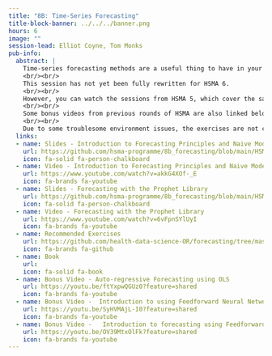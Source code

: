 ```yaml
---
title: "8B: Time-Series Forecasting"
title-block-banner: ../../../banner.png
hours: 6
image: ""
session-lead: Elliot Coyne, Tom Monks
pub-info:
  abstract: |
    Time-series forecasting methods are a useful thing to have in your analyst toolbox. In this session, we cover how to prepare data for forecasting, how to train simple models, how to assess your forecasts, and how to use the modern forecasting library Prophet. We also discuss when time series forecasting methods are a good fit for your problems, and when you should consider turning to other approaches.
    <br/><br/>
    This session has not yet been fully rewritten for HSMA 6.
    <br/><br/>
    However, you can watch the sessions from HSMA 5, which cover the same material.
    <br/><br/>
    Some bonus videos from previous rounds of HSMA are also linked below.
    <br/><br/>
    Due to some troublesome environment issues, the exercises are not currently completely functional. We would instead recommend Tom Monk's excellent exercises, on which the HMSA 5 exercises were originally based. Tom's exercises have been updated to work in 2024 and are used on the Exeter Health Data Science MSc.
  links:
  - name: Slides - Introduction to Forecasting Principles and Naive Models
    url: https://github.com/hsma-programme/8b_forecasting/blob/main/HSMA%205%20Slides%20-%20Part%201%20-%20Intro%20to%20Forecasting.pdf
    icon: fa-solid fa-person-chalkboard
  - name: Video - Introduction to Forecasting Principles and Naive Models
    url: https://www.youtube.com/watch?v=akkG4XOf-_E
    icon: fa-brands fa-youtube
  - name: Slides - Forecasting with the Prophet Library
    url: https://github.com/hsma-programme/8b_forecasting/blob/main/HSMA%205%20Slides%20-%20Part%202%20-%20Forecasting%20with%20Prophet.pdf
    icon: fa-solid fa-person-chalkboard
  - name: Video - Forecasting with the Prophet Library
    url: https://www.youtube.com/watch?v=6vFpnSYlUyI
    icon: fa-brands fa-youtube
  - name: Recommended Exercises
    url: https://github.com/health-data-science-OR/forecasting/tree/master
    icon: fa-brands fa-github
  - name: Book
    url:
    icon: fa-solid fa-book
  - name: Bonus Video - Auto-regressive Forecasting using OLS
    url: https://youtu.be/ftYxpwQGUz0?feature=shared
    icon: fa-brands fa-youtube
  - name: Bonus Video -  Introduction to using Feedforward Neural Networks for Forecasting
    url: https://youtu.be/SyHVMAjL-I0?feature=shared
    icon: fa-brands fa-youtube
  - name: Bonus Video -   Introduction to forecasting using Feedforward Neural Networks using Keras and TF
    url: https://youtu.be/OV39MtxOlFk?feature=shared
    icon: fa-brands fa-youtube
---
```

